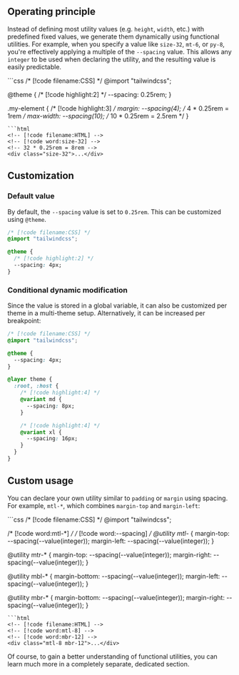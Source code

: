 

## Operating principle

Instead of defining most utility values (e.g. `height`, `width`, etc.) with predefined fixed values, we generate them dynamically using functional utilities. For example, when you specify a value like `size-32`, `mt-6`, or `py-8`, you're effectively applying a multiple of the `--spacing` value. This allows any `integer` to be used when declaring the utility, and the resulting value is easily predictable.

<CodeExampleStack>
```css
/* [!code filename:CSS] */
@import "tailwindcss";

@theme {
  /* [!code highlight:2] */
  --spacing: 0.25rem;
}

.my-element {
  /* [!code highlight:3] */
  margin: --spacing(4);     /*  4 * 0.25rem =   1rem */
  max-width: --spacing(10); /* 10 * 0.25rem = 2.5rem */
}
```
```html
<!-- [!code filename:HTML] -->
<!-- [!code word:size-32] -->
<!-- 32 * 0.25rem = 8rem -->
<div class="size-32">...</div>
```
</CodeExampleStack>

## Customization

### Default value

By default, the `--spacing` value is set to `0.25rem`. This can be customized using `@theme`.

```css
/* [!code filename:CSS] */
@import "tailwindcss";

@theme {
  /* [!code highlight:2] */
  --spacing: 4px;
}
```

### Conditional dynamic modification

Since the value is stored in a global variable, it can also be customized per theme in a multi-theme setup. Alternatively, it can be increased per breakpoint:

```css
/* [!code filename:CSS] */
@import "tailwindcss";

@theme {
  --spacing: 4px;
}

@layer theme {
  :root, :host {
    /* [!code highlight:4] */
    @variant md {
      --spacing: 8px;
    }

    /* [!code highlight:4] */
    @variant xl {
      --spacing: 16px;
    }
  }
}
```

## Custom usage

You can declare your own utility similar to `padding` or `margin` using spacing. For example, `mtl-*`, which combines `margin-top` and `margin-left`:

<CodeExampleStack>
```css
/* [!code filename:CSS] */
@import "tailwindcss";

/* [!code word:mtl-*] */
/* [!code word:--spacing] */
@utility mtl-* {
  margin-top: --spacing(--value(integer));
  margin-left: --spacing(--value(integer));
}

@utility mtr-* {
  margin-top: --spacing(--value(integer));
  margin-right: --spacing(--value(integer));
}

@utility mbl-* {
  margin-bottom: --spacing(--value(integer));
  margin-left: --spacing(--value(integer));
}

@utility mbr-* {
  margin-bottom: --spacing(--value(integer));
  margin-right: --spacing(--value(integer));
}
```
```html
<!-- [!code filename:HTML] -->
<!-- [!code word:mtl-8] -->
<!-- [!code word:mbr-12] -->
<div class="mtl-8 mbr-12">...</div>
```
</CodeExampleStack>

<TipLearn>
  Of course, to gain a better understanding of functional utilities, you can learn much more in a completely separate, dedicated section.
</TipLearn>
